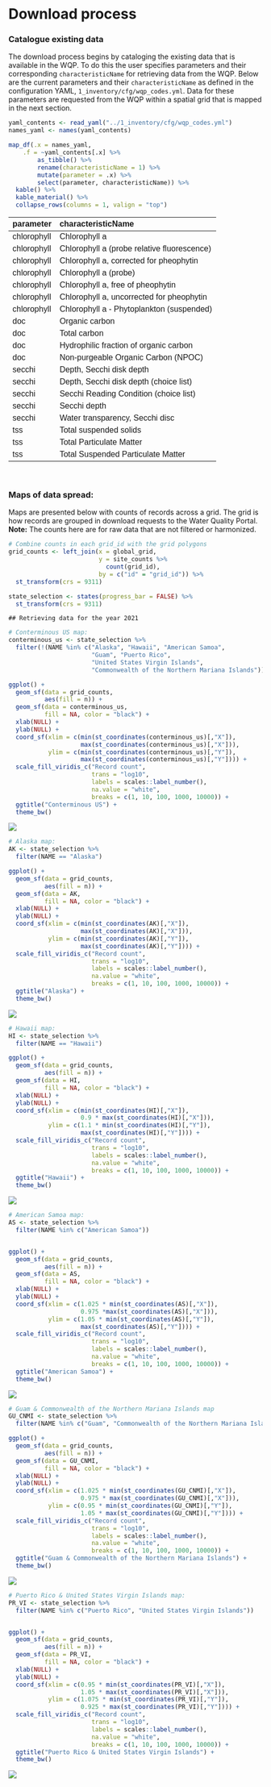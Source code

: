 
# Download process

### Catalogue existing data

The download process begins by cataloging the existing data that is
available in the WQP. To do this the user specifies parameters and their
corresponding `characteristicName` for retrieving data from the WQP.
Below are the current parameters and their `characteristicName` as
defined in the configuration YAML, `1_inventory/cfg/wqp_codes.yml`. Data
for these parameters are requested from the WQP within a spatial grid
that is mapped in the next section.

``` r
yaml_contents <- read_yaml("../1_inventory/cfg/wqp_codes.yml")
names_yaml <- names(yaml_contents)

map_df(.x = names_yaml,
    .f = ~yaml_contents[.x] %>%
        as_tibble() %>%
        rename(characteristicName = 1) %>%
        mutate(parameter = .x) %>%
        select(parameter, characteristicName)) %>%
  kable() %>%
  kable_material() %>%
  collapse_rows(columns = 1, valign = "top")
```

<table class=" lightable-material" style="font-family: &quot;Source Sans Pro&quot;, helvetica, sans-serif; margin-left: auto; margin-right: auto;">
<thead>
<tr>
<th style="text-align:left;">
parameter
</th>
<th style="text-align:left;">
characteristicName
</th>
</tr>
</thead>
<tbody>
<tr>
<td style="text-align:left;">
chlorophyll
</td>
<td style="text-align:left;">
Chlorophyll a
</td>
</tr>
<tr>
<td style="text-align:left;">
chlorophyll
</td>
<td style="text-align:left;">
Chlorophyll a (probe relative fluorescence)
</td>
</tr>
<tr>
<td style="text-align:left;">
chlorophyll
</td>
<td style="text-align:left;">
Chlorophyll a, corrected for pheophytin
</td>
</tr>
<tr>
<td style="text-align:left;">
chlorophyll
</td>
<td style="text-align:left;">
Chlorophyll a (probe)
</td>
</tr>
<tr>
<td style="text-align:left;">
chlorophyll
</td>
<td style="text-align:left;">
Chlorophyll a, free of pheophytin
</td>
</tr>
<tr>
<td style="text-align:left;">
chlorophyll
</td>
<td style="text-align:left;">
Chlorophyll a, uncorrected for pheophytin
</td>
</tr>
<tr>
<td style="text-align:left;">
chlorophyll
</td>
<td style="text-align:left;">
Chlorophyll a - Phytoplankton (suspended)
</td>
</tr>
<tr>
<td style="text-align:left;">
doc
</td>
<td style="text-align:left;">
Organic carbon
</td>
</tr>
<tr>
<td style="text-align:left;">
doc
</td>
<td style="text-align:left;">
Total carbon
</td>
</tr>
<tr>
<td style="text-align:left;">
doc
</td>
<td style="text-align:left;">
Hydrophilic fraction of organic carbon
</td>
</tr>
<tr>
<td style="text-align:left;">
doc
</td>
<td style="text-align:left;">
Non-purgeable Organic Carbon (NPOC)
</td>
</tr>
<tr>
<td style="text-align:left;">
secchi
</td>
<td style="text-align:left;">
Depth, Secchi disk depth
</td>
</tr>
<tr>
<td style="text-align:left;">
secchi
</td>
<td style="text-align:left;">
Depth, Secchi disk depth (choice list)
</td>
</tr>
<tr>
<td style="text-align:left;">
secchi
</td>
<td style="text-align:left;">
Secchi Reading Condition (choice list)
</td>
</tr>
<tr>
<td style="text-align:left;">
secchi
</td>
<td style="text-align:left;">
Secchi depth
</td>
</tr>
<tr>
<td style="text-align:left;">
secchi
</td>
<td style="text-align:left;">
Water transparency, Secchi disc
</td>
</tr>
<tr>
<td style="text-align:left;">
tss
</td>
<td style="text-align:left;">
Total suspended solids
</td>
</tr>
<tr>
<td style="text-align:left;">
tss
</td>
<td style="text-align:left;">
Total Particulate Matter
</td>
</tr>
<tr>
<td style="text-align:left;">
tss
</td>
<td style="text-align:left;">
Total Suspended Particulate Matter
</td>
</tr>
</tbody>
</table>
<!-- chlorophyll: -->
<!-- -   "Chlorophyll" -->
<!-- -   "Chlorophyll A" -->
<!-- -   "Chlorophyll a" -->
<!-- -   "Chlorophyll a (probe relative fluorescence)" -->
<!-- -   "Chlorophyll a (probe)" -->
<!-- -   "Chlorophyll a - Periphyton (attached)" -->
<!-- -   "Chlorophyll a - Phytoplankton (suspended)" -->
<!-- -   "Chlorophyll a, corrected for pheophytin" -->
<!-- -   "Chlorophyll a, free of pheophytin" -->
<!-- -   "Chlorophyll a, uncorrected for pheophytin" -->
<!-- -   "Chlorophyll b" -->
<!-- -   "Chlorophyll c" -->
<!-- -   "Chlorophyll/Pheophytin ratio" -->
<!-- secchi: -->
<!-- -   "Depth, Secchi disk depth" -->
<!-- -   "Depth, Secchi disk depth (choice list)" -->
<!-- -   "Secchi Reading Condition (choice list)" -->
<!-- -   "Secchi depth" -->
<!-- -   "Water transparency, Secchi disc" -->
<!-- doc: -->
<!-- -   "Organic carbon" -->
<!-- -   "Total carbon" -->
<!-- -   "Hydrophilic fraction of organic carbon" -->
<!-- -   "Non-purgeable Organic Carbon (NPOC)" -->
<!-- tss: -->
<!-- - "Total suspended solids" -->
<!-- - "Total Particulate Matter" -->
<!-- - "Total Suspended Particulate Matter" -->

<br>

### Maps of data spread:

Maps are presented below with counts of records across a grid. The grid
is how records are grouped in download requests to the Water Quality
Portal. **Note:** The counts here are for raw data that are not filtered
or harmonized.

``` r
# Combine counts in each grid_id with the grid polygons
grid_counts <- left_join(x = global_grid,
                         y = site_counts %>%
                           count(grid_id),
                         by = c("id" = "grid_id")) %>%
  st_transform(crs = 9311)

state_selection <- states(progress_bar = FALSE) %>%
  st_transform(crs = 9311)
```

    ## Retrieving data for the year 2021

``` r
# Conterminous US map:
conterminous_us <- state_selection %>%
  filter(!(NAME %in% c("Alaska", "Hawaii", "American Samoa",
                       "Guam", "Puerto Rico",
                       "United States Virgin Islands",
                       "Commonwealth of the Northern Mariana Islands")))

ggplot() +
  geom_sf(data = grid_counts,
          aes(fill = n)) +
  geom_sf(data = conterminous_us,
          fill = NA, color = "black") +
  xlab(NULL) +
  ylab(NULL) +
  coord_sf(xlim = c(min(st_coordinates(conterminous_us)[,"X"]),
                    max(st_coordinates(conterminous_us)[,"X"])),
           ylim = c(min(st_coordinates(conterminous_us)[,"Y"]),
                    max(st_coordinates(conterminous_us)[,"Y"]))) +
  scale_fill_viridis_c("Record count",
                       trans = "log10",
                       labels = scales::label_number(),
                       na.value = "white",
                       breaks = c(1, 10, 100, 1000, 10000)) +
  ggtitle("Conterminous US") +
  theme_bw()
```

![](/Users/steeleb/Documents/GitHub/aquasat_v2/chapters/01_download_files/figure-gfm/unnamed-chunk-3-1.png)<!-- -->

``` r
# Alaska map:
AK <- state_selection %>%
  filter(NAME == "Alaska")

ggplot() +
  geom_sf(data = grid_counts,
          aes(fill = n)) +
  geom_sf(data = AK,
          fill = NA, color = "black") +
  xlab(NULL) +
  ylab(NULL) +
  coord_sf(xlim = c(min(st_coordinates(AK)[,"X"]),
                    max(st_coordinates(AK)[,"X"])),
           ylim = c(min(st_coordinates(AK)[,"Y"]),
                    max(st_coordinates(AK)[,"Y"]))) +
  scale_fill_viridis_c("Record count",
                       trans = "log10",
                       labels = scales::label_number(),
                       na.value = "white",
                       breaks = c(1, 10, 100, 1000, 10000)) +
  ggtitle("Alaska") +
  theme_bw()
```

![](/Users/steeleb/Documents/GitHub/aquasat_v2/chapters/01_download_files/figure-gfm/unnamed-chunk-3-2.png)<!-- -->

``` r
# Hawaii map:
HI <- state_selection %>%
  filter(NAME == "Hawaii")

ggplot() +
  geom_sf(data = grid_counts,
          aes(fill = n)) +
  geom_sf(data = HI,
          fill = NA, color = "black") +
  xlab(NULL) +
  ylab(NULL) +
  coord_sf(xlim = c(min(st_coordinates(HI)[,"X"]),
                    0.9 * max(st_coordinates(HI)[,"X"])),
           ylim = c(1.1 * min(st_coordinates(HI)[,"Y"]),
                    max(st_coordinates(HI)[,"Y"]))) +
  scale_fill_viridis_c("Record count",
                       trans = "log10",
                       labels = scales::label_number(),
                       na.value = "white",
                       breaks = c(1, 10, 100, 1000, 10000)) +
  ggtitle("Hawaii") +
  theme_bw()
```

![](/Users/steeleb/Documents/GitHub/aquasat_v2/chapters/01_download_files/figure-gfm/unnamed-chunk-3-3.png)<!-- -->

``` r
# American Samoa map:
AS <- state_selection %>%
  filter(NAME %in% c("American Samoa"))


ggplot() +
  geom_sf(data = grid_counts,
          aes(fill = n)) +
  geom_sf(data = AS,
          fill = NA, color = "black") +
  xlab(NULL) +
  ylab(NULL) +
  coord_sf(xlim = c(1.025 * min(st_coordinates(AS)[,"X"]),
                    0.975 *max(st_coordinates(AS)[,"X"])),
           ylim = c(1.05 * min(st_coordinates(AS)[,"Y"]),
                    max(st_coordinates(AS)[,"Y"]))) +
  scale_fill_viridis_c("Record count",
                       trans = "log10",
                       labels = scales::label_number(),
                       na.value = "white",
                       breaks = c(1, 10, 100, 1000, 10000)) +
  ggtitle("American Samoa") +
  theme_bw()
```

![](/Users/steeleb/Documents/GitHub/aquasat_v2/chapters/01_download_files/figure-gfm/unnamed-chunk-3-4.png)<!-- -->

``` r
# Guam & Commonwealth of the Northern Mariana Islands map
GU_CNMI <- state_selection %>%
  filter(NAME %in% c("Guam", "Commonwealth of the Northern Mariana Islands"))

ggplot() +
  geom_sf(data = grid_counts,
          aes(fill = n)) +
  geom_sf(data = GU_CNMI,
          fill = NA, color = "black") +
  xlab(NULL) +
  ylab(NULL) +
  coord_sf(xlim = c(1.025 * min(st_coordinates(GU_CNMI)[,"X"]),
                    0.975 * max(st_coordinates(GU_CNMI)[,"X"])),
           ylim = c(0.95 * min(st_coordinates(GU_CNMI)[,"Y"]),
                    1.05 * max(st_coordinates(GU_CNMI)[,"Y"]))) +
  scale_fill_viridis_c("Record count",
                       trans = "log10",
                       labels = scales::label_number(),
                       na.value = "white",
                       breaks = c(1, 10, 100, 1000, 10000)) +
  ggtitle("Guam & Commonwealth of the Northern Mariana Islands") +
  theme_bw()
```

![](/Users/steeleb/Documents/GitHub/aquasat_v2/chapters/01_download_files/figure-gfm/unnamed-chunk-3-5.png)<!-- -->

``` r
# Puerto Rico & United States Virgin Islands map:
PR_VI <- state_selection %>%
  filter(NAME %in% c("Puerto Rico", "United States Virgin Islands"))


ggplot() +
  geom_sf(data = grid_counts,
          aes(fill = n)) +
  geom_sf(data = PR_VI,
          fill = NA, color = "black") +
  xlab(NULL) +
  ylab(NULL) +
  coord_sf(xlim = c(0.95 * min(st_coordinates(PR_VI)[,"X"]),
                    1.05 * max(st_coordinates(PR_VI)[,"X"])),
           ylim = c(1.075 * min(st_coordinates(PR_VI)[,"Y"]),
                    0.925 * max(st_coordinates(PR_VI)[,"Y"]))) +
  scale_fill_viridis_c("Record count",
                       trans = "log10",
                       labels = scales::label_number(),
                       na.value = "white",
                       breaks = c(1, 10, 100, 1000, 10000)) +
  ggtitle("Puerto Rico & United States Virgin Islands") +
  theme_bw()
```

![](/Users/steeleb/Documents/GitHub/aquasat_v2/chapters/01_download_files/figure-gfm/unnamed-chunk-3-6.png)<!-- -->
